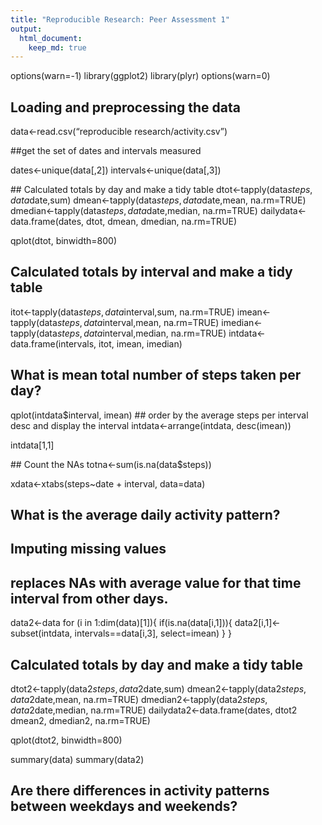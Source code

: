 ```yaml
---
title: "Reproducible Research: Peer Assessment 1"
output: 
  html_document:
    keep_md: true
---
```


  options(warn=-1)
  library(ggplot2)
  library(plyr)
  options(warn=0)

## Loading and preprocessing the data
  data<-read.csv("reproducible research/activity.csv")
  
  ##get the set of dates and intervals measured
  
  dates<-unique(data[,2])
  intervals<-unique(data[,3]) 
  
  ## Calculated totals by day and make a tidy table
  dtot<-tapply(data$steps,data$date,sum)
  dmean<-tapply(data$steps,data$date,mean, na.rm=TRUE)
  dmedian<-tapply(data$steps,data$date,median, na.rm=TRUE)
  dailydata<-data.frame(dates, dtot, dmean, dmedian, na.rm=TRUE)

   qplot(dtot, binwidth=800)

## Calculated totals by interval and make a tidy table
  itot<-tapply(data$steps,data$interval,sum, na.rm=TRUE)
  imean<-tapply(data$steps,data$interval,mean, na.rm=TRUE)
  imedian<-tapply(data$steps,data$interval,median, na.rm=TRUE)
  intdata<-data.frame(intervals, itot, imean, imedian)


## What is mean total number of steps taken per day?

   qplot(intdata$interval, imean)
  ## order by the average steps per interval desc and display the interval
  intdata<-arrange(intdata, desc(imean))
  
  intdata[1,1]
  
  ## Count the NAs
  totna<-sum(is.na(data$steps))

xdata<-xtabs(steps~date + interval, data=data)


## What is the average daily activity pattern?



## Imputing missing values
## replaces NAs with average value for that time interval from other days.
data2<-data
for (i in 1:dim(data)[1]){
 if(is.na(data[i,1])){
    data2[i,1]<-subset(intdata, intervals==data[i,3], select=imean)
  }
}

## Calculated totals by day and make a tidy table
  dtot2<-tapply(data2$steps,data2$date,sum)
  dmean2<-tapply(data2$steps,data2$date,mean, na.rm=TRUE)
  dmedian2<-tapply(data2$steps,data2$date,median, na.rm=TRUE)
  dailydata2<-data.frame(dates, dtot2 dmean2, dmedian2, na.rm=TRUE)

   qplot(dtot2, binwidth=800)
  
  summary(data)
  summary(data2)
  
  
## Are there differences in activity patterns between weekdays and weekends?
